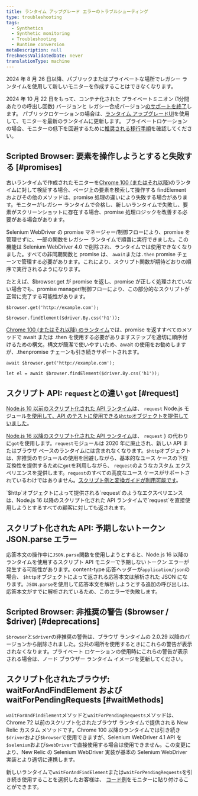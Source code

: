 ```yaml
---
title: ランタイム アップグレード エラーのトラブルシューティング
type: troubleshooting
tags:
  - Synthetics
  - Synthetic monitoring
  - Troubleshooting
  - Runtime conversion
metaDescription: null
freshnessValidatedDate: never
translationType: machine
---
```


<Callout variant="important">
  2024 年 8 月 26 日以降、パブリックまたはプライベートな場所でレガシー ランタイムを使用して新しいモニターを作成することはできなくなります。

  2024 年 10 月 22 日をもって、コンテナ化された プライベートミニオン (1分間あたりの呼出し回数) バージョンと レガシー合成バージョン[のサポートを終了](/whats-new/2024/04/whats-new-04-09-eol-synthetics-runtime-cpm)します。 パブリックロケーションの場合は、[ランタイム アップグレードUI](/docs/synthetics/synthetic-monitoring/using-monitors/runtime-upgrade-ui/)を使用して、モニターを最新のランタイムに更新します。 プライベートロケーションの場合、モニターの低下を回避するために[推奨される移行手順](/docs/synthetics/synthetic-monitoring/private-locations/job-manager-transition-guide/#monitorMigration)を確認してください。
</Callout>

## Scripted Browser: 要素を操作しようとすると失敗する [#promises]

古いランタイムで作成されたモニターを[Chrome 100 (またはそれ以降)](/docs/synthetics/synthetic-monitoring/scripting-monitors/synthetic-scripted-browser-reference-monitor-versions-chrome-100)のランタイムに対して検証する場合、ページ上の要素を検索して操作する findElement およびその他のメソッドは、promise 処理の違いにより失敗する場合があります。モニターがレガシー ランタイムで合格し、新しいランタイムで失敗し、要素がスクリーンショットに存在する場合、promise 処理ロジックを改善する必要がある場合があります。

Selenium WebDriver の promise マネージャー/制御フローにより、promise を管理せずに、一部の関数をレガシー ランタイムで順番に実行できました。この機能は Selenium WebDriver 4.0 で削除され、ランタイムでは使用できなくなりました。すべての非同期関数と promise は、 `await`または`.then` promise チェーンで管理する必要があります。これにより、スクリプト関数が期待どおりの順序で実行されるようになります。

たとえば、$browser.get が promise を返し、promise が正しく処理されていない場合でも、promise manager/制御フローにより、この部分的なスクリプトが正常に完了する可能性があります。

```
$browser.get('http://example.com');

$browser.findElement($driver.By.css('h1'));
```

[Chrome 100 (またはそれ以降) のランタイム](/docs/synthetics/synthetic-monitoring/scripting-monitors/synthetic-scripted-browser-reference-monitor-versions-chrome-100)では、promise を返すすべてのメソッドで await または .then を使用する必要がありますステップを適切に順序付けるための構文。構文が簡潔で使いやすいため、await の使用をお勧めしますが、.thenpromise チェーンも引き続きサポートされます。

```
await $browser.get('http://example.com');

let el = await $browser.findElement($driver.By.css('h1'));
```

## スクリプト API: `request`との違い `got` [#request]

[Node.js 10 以前のスクリプト化された API ランタイム](/docs/synthetics/synthetic-monitoring/using-monitors/manage-monitor-runtimes/#dependencies)は、 `request` Node.js モジュール[を使用して、API のテストに使用できる`$http`オブジェクトを提供していました](/docs/synthetics/synthetic-monitoring/scripting-monitors/write-synthetic-api-tests-legacy/)。

[Node.js 16 以降のスクリプト化された API ランタイム](/docs/synthetics/synthetic-monitoring/using-monitors/manage-monitor-runtimes/#apidependencies)は、 `request` } の代わりに`got`を使用します。`request`モジュールは 2020 年に廃止され、新しい API またはブラウザ ベースのランタイムには含まれなくなります。`$http`オブジェクトは、非推奨のモジュールの使用を回避しながら、基本的なユース ケースの下位互換性を提供するために`got`を利用しながら、 `request`のようなカスタム エクスペリエンスを提供します。`request`のすべての高度なユース ケースがサポートされているわけではありません。[スクリプト例と変換ガイドが利用可能です](/docs/synthetics/synthetic-monitoring/scripting-monitors/write-synthetic-api-tests/)。

<Callout variant="tip">
  `$http`オブジェクトによって提供される`request`のようなエクスペリエンスは、Node.js 16 以降のスクリプト化された API ランタイムで`request`を直接使用しようとするすべての顧客に対しても返されます。
</Callout>

## スクリプト化された API: 予期しないトークン JSON.parse エラー

応答本文の操作中に`JSON.parse`関数を使用しようとすると、Node.js 16 以降のランタイムを使用するスクリプト API モニターで予期しないトークン エラーが発生する可能性があります。content-type 応答ヘッダーが`application/json`の場合、 `$http`オブジェクトによって返される応答本文は解析された JSON になります。`JSON.parse`を使用して応答本文を解析しようとする追加の呼び出しは、応答本文がすでに解析されているため、このエラーで失敗します。

## Scripted Browser: 非推奨の警告 ($browser / $driver) [#deprecations]

`$browser`と`$driver`の非推奨の警告は、ブラウザ ランタイムの 2.0.29 以降のバージョンから削除されました。公共の場所を使用するときにこれらの警告が表示されなくなります。プライベート ロケーションの使用時にこれらの警告が表示される場合は、ノード ブラウザー ランタイム イメージを更新してください。

## スクリプト化されたブラウザ: waitForAndFindElement および waitForPendingRequests [#waitMethods]

`waitForAndFindElement`メソッドと`waitForPendingRequests`メソッドは、Chrome 72 以前のスクリプト化されたブラウザ ランタイムで提供される New Relic カスタム メソッドです。Chrome 100 以降のランタイムでは引き続き`$driver`および`$browser`で使用できますが、Selenium WebDriver 4.1 API を`$selenium`および`$webDriver`で直接使用する場合は使用できません。この変更により、New Relic の Selenium WebDriver 実装が基本の Selenium WebDriver 実装とより適切に連携します。

新しいランタイムで`waitForAndFindElement`または`waitForPendingRequests`を引き続き使用することを選択したお客様は、 [コード例](/docs/synthetics/synthetic-monitoring/scripting-monitors/synthetic-scripted-browser-reference-monitor-versions-chrome-100/#waitForAndFindElement)をモニターに貼り付けることができます。